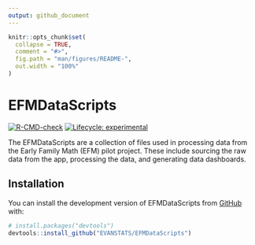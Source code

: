 ```yaml
---
output: github_document
---
```


<!-- README.md is generated from README.Rmd. Please edit that file -->

```r
knitr::opts_chunk$set(
  collapse = TRUE,
  comment = "#>",
  fig.path = "man/figures/README-",
  out.width = "100%"
)
```

# EFMDataScripts

<!-- badges: start -->
[![R-CMD-check](https://github.com/EVANSTATS/EFMDataScripts/actions/workflows/R-CMD-check.yaml/badge.svg)](https://github.com/EVANSTATS/EFMDataScripts/actions/workflows/R-CMD-check.yaml)
[![Lifecycle: experimental](https://img.shields.io/badge/lifecycle-experimental-orange.svg)](https://lifecycle.r-lib.org/articles/stages.html#experimental)
<!-- badges: end -->

The EFMDataScripts are a collection of files used in processing data from the Early Family Math (EFM) pilot project. These include sourcing the raw data from the app, processing the data, and generating data dashboards.

## Installation

You can install the development version of EFMDataScripts from [GitHub](https://github.com/) with:

``` r
# install.packages("devtools")
devtools::install_github("EVANSTATS/EFMDataScripts")
```
